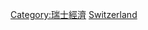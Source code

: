 {{Commons cat|Tourism in Switzerland}}

[[Category:瑞士經濟|Category:瑞士經濟]]
[[Category:欧洲各国旅游|Switzerland]]
